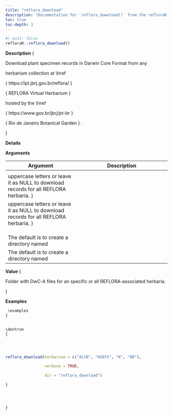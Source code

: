 ```yaml
---
title: "reflora_download"
description: "Documentation for `reflora_download()` from the refloraR package."
toc: true
toc-depth: 3
---
```

 
```r
#| eval: false
refloraR::reflora_download()
```

 **Description**
 \description
{


Download plant specimen records in Darwin Core Format from any

herbarium collection at 
\href

{
https://ipt.jbrj.gov.br/reflora/
}

{
REFLORA Virtual Herbarium
}


hosted by the 
\href

{
https://www.gov.br/jbrj/pt-br
}

{
Rio de Janeiro Botanical Garden
}
.

} 

 **Details**
  

 **Arguments**

| Argument | Description |
|----------|-------------|
| \item  { herbarium }  { A vector of specific herbarium acronyms (collection code) in
 uppercase letters or leave it as NULL to download records for all REFLORA herbaria. } | \item  { herbarium }  { A vector of specific herbarium acronyms (collection code) in
 uppercase letters or leave it as NULL to download records for all REFLORA herbaria. } |
| \item  { repatriated }  { Logical. If  \code { FALSE } | \item  { repatriated }  { Logical. If  \code { FALSE } |
| \item  { verbose }  { Logical, if  \code { FALSE } | \item  { verbose }  { Logical, if  \code { FALSE } |
| \item  { dir }  { Pathway to the computer's directory, where the file will be saved.
 The default is to create a directory named  \code { reflora_download } | \item  { dir }  { Pathway to the computer's directory, where the file will be saved.
 The default is to create a directory named  \code { reflora_download } | 

 **Value**
 \value
{


Folder with DwC-A files for an specific or all REFLORA-associated herbaria.

} 

 **Examples**
```r
 \examples
{


\dontrun
{




reflora_download(herbarium = c("ALCB", "HUEFS", "K", "RB"),

                 verbose = TRUE,

                 dir = "reflora_download")

}




} 
```
